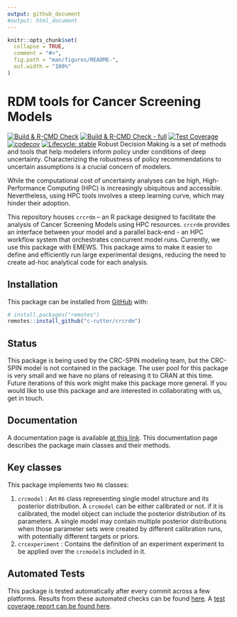 ```yaml
---
output: github_document
#output: html_document
---
```


<!-- README.md is generated from README.Rmd. Please edit that file -->

```r
knitr::opts_chunk$set(
  collapse = TRUE,
  comment = "#>",
  fig.path = "man/figures/README-",
  out.width = "100%"
)
```

# RDM tools for Cancer Screening Models
<!-- badges: start -->
[![Build & R-CMD Check](https://github.com/c-rutter/crcrdm/workflows/R-CMD-check/badge.svg)](https://github.com/c-rutter/crcrdm/actions)
[![Build & R-CMD Check - full](https://github.com/c-rutter/crcrdm/workflows/R-CMD-check-full/badge.svg)](https://github.com/c-rutter/crcrdm/actions)
[![Test Coverage](https://github.com/c-rutter/crcrdm/workflows/test-coverage/badge.svg)](https://github.com/c-rutter/crcrdm/actions)
[![codecov](https://codecov.io/gh/c-rutter/crcrdm/branch/master/graph/badge.svg?token=G4E73T9WOO)](https://codecov.io/gh/c-rutter/crcrdm)
[![Lifecycle: stable](https://img.shields.io/badge/lifecycle-stable-green.svg)](https://www.tidyverse.org/lifecycle/#stable)
<!-- badges: end -->
Robust Decision Making is a set of methods and tools that help modelers inform policy under conditions of deep uncertainty. Characterizing the robustness of policy recommendations to uncertain assumptions is a crucial concern of modelers. 

While the computational cost of uncertainty analyses can be high, High-Performance Computing (HPC) is increasingly ubiquitous and accessible. Nevertheless, using HPC tools involves a steep learning curve, which may hinder their adoption.

This repository houses `crcrdm` – an R package designed to facilitate the analysis of Cancer Screening Models using HPC resources. `crcrdm` provides an interface between your model and a parallel back-end - an HPC workflow system that orchestrates concurrent model runs. Currently, we use this package with EMEWS. This package aims to make it easier to define and efficiently run large experimental designs, reducing the need to create ad-hoc analytical code for each analysis.

<!--
The package includes features useful in ongoing analyses performed with the [CRC-SPIN](https://pubmed.ncbi.nlm.nih.gov/20647403/) model. First, it partitions the memory usage of models to a manageable size (e.g., the same model run is parallelized across different computing processes and nodes). The package also supports multi-model experimental designs. This package may also help facilitate modeling transparency by separating the analytical workflow from the model.

This package implements the `crcmodel` and the `crcexperiment` R6 classes and can be used to perform Robust Decision Making Analyses of multiple cancer screening models using High-Performance Computing resources. The package supports large-scale computational tasks that have historically been deemed unfeasible for microsimulation models, such as defining and conducting Probabilistic Sensitivity Analyses (PSAs) or robustness analyses of large models and large combinations of parameter sets.
-->
## Installation

This package can be installed from [GitHub](https://github.com/) with:

``` .r
# install.packages("remotes")
remotes::install_github("c-rutter/crcrdm")
```

## Status

This package is being used by the CRC-SPIN modeling team, but the CRC-SPIN model is not contained in the package. The user pool for this package is very small and we have no plans of releasing it to CRAN at this time. Future iterations of this work might make this package more general. If you would like to use this package and are interested in collaborating with us, get in touch.

## Documentation

A documentation page is available [at this link](https://c-rutter.github.io/crcrdm). This documentation page describes the package main classes and their methods.

## Key classes

This package implements two `R6` classes:

1.  `crcmodel` : An `R6` class representing single model structure and its posterior distribution. A `crcmodel` can be either calibrated or not. if it is calibrated, the model object can include the posterior distribution of its parameters. A single model may contain multiple posterior distributions when those parameter sets were created by different calibration runs, with potentially different targets or priors.
2.  `crcexperiment` : Contains the definition of an experiment experiment to be applied over the `crcmodel`s included in it.

## Automated Tests

This package is tested automatically after every commit across a few platforms. Results from these automated checks can be found [here](https://github.com/c-rutter/crcrdm/actions). A [test coverage report can be found here](https://app.codecov.io/gh/c-rutter/crcrdm).
